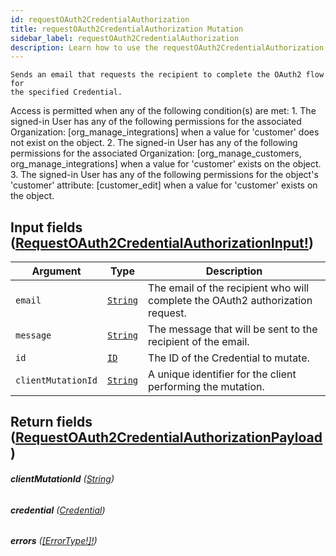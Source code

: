 ```yaml
---
id: requestOAuth2CredentialAuthorization
title: requestOAuth2CredentialAuthorization Mutation
sidebar_label: requestOAuth2CredentialAuthorization
description: Learn how to use the requestOAuth2CredentialAuthorization Mutation for Builder's API.
---
```


    Sends an email that requests the recipient to complete the OAuth2 flow for
    the specified Credential.

Access is permitted when any of the following condition(s) are met: 1. The signed-in User has any of the following permissions for the associated Organization: [org_manage_integrations] when a value for 'customer' does not exist on the object. 2. The signed-in User has any of the following permissions for the associated Organization: [org_manage_customers, org_manage_integrations] when a value for 'customer' exists on the object. 3. The signed-in User has any of the following permissions for the object's 'customer' attribute: [customer_edit] when a value for 'customer' exists on the object.

## Input fields ([RequestOAuth2CredentialAuthorizationInput!](/docs/composer/builder/api/schema/input_object/RequestOAuth2CredentialAuthorizationInput.mdx))

| Argument           | Type                                     | Description                                                                    |
| ------------------ | ---------------------------------------- | ------------------------------------------------------------------------------ |
| `email`            | [`String`](/docs/composer/builder/api/schema/scalar/String.mdx) | The email of the recipient who will complete the OAuth2 authorization request. |
| `message`          | [`String`](/docs/composer/builder/api/schema/scalar/String.mdx) | The message that will be sent to the recipient of the email.                   |
| `id`               | [`ID`](/docs/composer/builder/api/schema/scalar/ID.mdx)         | The ID of the Credential to mutate.                                            |
| `clientMutationId` | [`String`](/docs/composer/builder/api/schema/scalar/String.mdx) | A unique identifier for the client performing the mutation.                    |

## Return fields ([RequestOAuth2CredentialAuthorizationPayload](/docs/composer/builder/api/schema/object/RequestOAuth2CredentialAuthorizationPayload.mdx))

###### <b>clientMutationId</b> ([String](/docs/composer/builder/api/schema/scalar/String.mdx))

###### <b>credential</b> ([Credential](/docs/composer/builder/api/schema/object/Credential.mdx))

###### <b>errors</b> ([[ErrorType!]!](/docs/composer/builder/api/schema/object/ErrorType.mdx))
